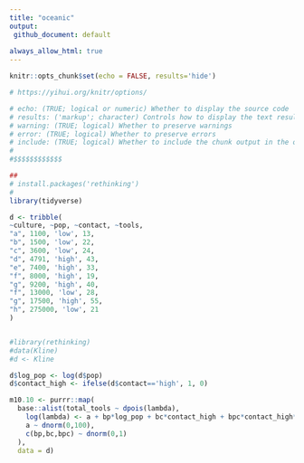 ```yaml
---
title: "oceanic"
output: 
 github_document: default
 
always_allow_html: true
---
```





```r
knitr::opts_chunk$set(echo = FALSE, results='hide')

# https://yihui.org/knitr/options/

# echo: (TRUE; logical or numeric) Whether to display the source code
# results: ('markup'; character) Controls how to display the text results.
# warning: (TRUE; logical) Whether to preserve warnings
# error: (TRUE; logical) Whether to preserve errors
# include: (TRUE; logical) Whether to include the chunk output in the output document.
# 
#$$$$$$$$$$$$
```

```r
##
# install.packages('rethinking')
#
library(tidyverse)

d <- tribble(
~culture, ~pop, ~contact, ~tools,
"a", 1100, 'low', 13,
"b", 1500, 'low', 22,
"c", 3600, 'low', 24,
"d", 4791, 'high', 43,
"e", 7400, 'high', 33,
"f", 8000, 'high', 19,
"g", 9200, 'high', 40,
"f", 13000, 'low', 28,
"g", 17500, 'high', 55,
"h", 275000, 'low', 21
)


#library(rethinking)
#data(Kline)
#d <- Kline

d$log_pop <- log(d$pop)
d$contact_high <- ifelse(d$contact=='high', 1, 0)

m10.10 <- purrr::map(
  base::alist(total_tools ~ dpois(lambda),
    log(lambda) <- a + bp*log_pop + bc*contact_high + bpc*contact_high*log_pop,
    a ~ dnorm(0,100),
    c(bp,bc,bpc) ~ dnorm(0,1)
  ),
  data = d)




```
